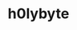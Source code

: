 ---
layout: ../../layouts/theme/profile.astro
#Heartbeat
status: true

#Main Profile Start
username: h0lybyte
title: h0lybyte
description: h0lybytes home within a home.
jobby: DevOps

#PFP
img: https://i.imgur.com/4vkoAdX.png

#BIO
bloodtype: vampire
project: My main project for KBVE is the front/backend for the website! I hate everything about it but at the same time, I also really-really hate everything about it.
primary: The primary objective for me is to integrate and interpolate everything that goes on, all while maintaining the last braincell that I have not yet fried.
secondary: The secondary things I am currently doing are some cool Unity games for da JAM!
lottie: https://assets3.lottiefiles.com/animated_stickers/lf_tgs_ydeydp5o.json
lottiefooter: https://assets3.lottiefiles.com/animated_stickers/lf_tgs_zqktr6ot.json
video:

#Socials
github: h0lybyte
twitter: h0lybyte
website: https://kbve.com/

#Position
position: staff
admin: true
moderator: true
vip: true
gfx: false
dev: true
langs:
- js
- c#
- php
tags:
- team
---